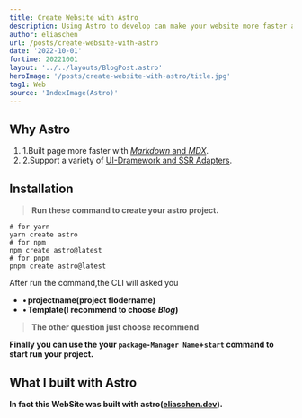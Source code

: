 ```yaml
---
title: Create Website with Astro
description: Using Astro to develop can make your website more faster and simple
author: eliaschen
url: /posts/create-website-with-astro
date: '2022-10-01'
fortime: 20221001
layout: '../../layouts/BlogPost.astro'
heroImage: '/posts/create-website-with-astro/title.jpg'
tag1: Web
source: 'IndexImage(Astro)'
---
```


## Why Astro

1. 1.Built page more faster with [_Markdown_ and _MDX_](https://docs.astro.build/en/guides/markdown-content/).
2. 2.Support a variety of [UI-Dramework and SSR Adapters](https://docs.astro.build/en/guides/integrations-guide/).

## Installation

> **Run these command to create your astro project.**

```shell
# for yarn
yarn create astro
# for npm
npm create astro@latest
# for pnpm
pnpm create astro@latest
```

After run the command,the CLI will asked you

-   **&bull;&thinsp;projectname(project flodername)**
-   **&bull;&thinsp;Template(I recommend to choose _Blog_)**
> **The other question just choose recommend**

**Finally you can use the your `package-Manager Name`+`start` command to start run your project.**

## What I built with Astro

**In fact this WebSite was built with astro([eliaschen.dev](/)).**
